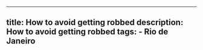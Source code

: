 ---
  title: How to avoid getting robbed
  description: How to avoid getting robbed
  tags:
    - Rio de Janeiro
  ---